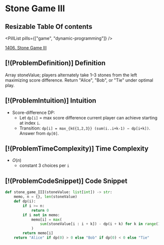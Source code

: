 # Stone Game III

## Resizable Table Of contents

<DifficultyBadge difficulty="hard" />

<PillList pills={["game", "dynamic-programming"]} />

[1406. Stone Game III](https://leetcode.com/problems/stone-game-iii)

## [!(ProblemDefinition)] Definition

Array stoneValue; players alternately take 1–3 stones from the left maximizing score difference. Return "Alice", "Bob", or "Tie" under optimal play.

## [!(ProblemIntuition)] Intuition

- Score-difference DP:
    - Let `dp[i]` = max score difference current player can achieve starting at index `i`.
    - Transition: `dp[i] = max_{k∈{1,2,3}} (sum(i..i+k-1) − dp[i+k])`. Answer from `dp[0]`.

## [!(ProblemTimeComplexity)] Time Complexity

- $O(n)$
    - constant 3 choices per `i`

## [!(ProblemCodeSnippet)] Code Snippet

```python meta="source=problems/1406-stone-game-iii/solution.py"
def stone_game_III(stoneValue: list[int]) -> str:
    memo, n = {}, len(stoneValue)
    def dp(i):
        if i >= n:
            return 0
        if i not in memo:
            memo[i] = max(
                sum(stoneValue[i : i + k]) - dp(i + k) for k in range(1, 4)
            )
        return memo[i]
    return "Alice" if dp(0) > 0 else "Bob" if dp(0) < 0 else "Tie"
```

